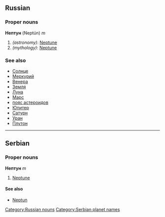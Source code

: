 ==Russian==
[[Category:Russian nouns]]
===Proper nouns===
'''Нептун''' (Neptún) ''m''

#''(astronomy)'': [[Neptune]]
#''(mythology)'': [[Neptune]]

===See also===
*[[Солнце]]
*[[Меркурий]]
*[[Венера]]
*[[Земля]]
*[[Луна]]
*[[Марс]]
*[[пояс астероидов]]
*[[Юпитер]]
*[[Сатурн]]
*[[Уран]]
*[[Плутон]]


----

==Serbian==
===Proper nouns===
'''Нептун''' ''m''
#[[Neptune]]
====See also====
*[[Neptun]]
[[Category:Serbian planet names]]